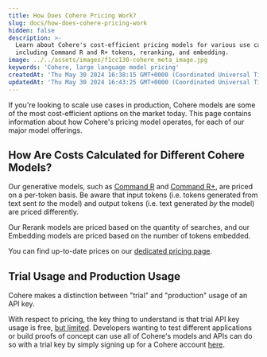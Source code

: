 ```yaml
---
title: How Does Cohere Pricing Work?
slug: docs/how-does-cohere-pricing-work
hidden: false
description: >-
  Learn about Cohere's cost-efficient pricing models for various use cases,
  including Command R and R+ tokens, reranking, and embedding.
image: ../../assets/images/f1cc130-cohere_meta_image.jpg
keywords: 'Cohere, large language model pricing'
createdAt: 'Thu May 30 2024 16:38:15 GMT+0000 (Coordinated Universal Time)'
updatedAt: 'Thu May 30 2024 16:43:25 GMT+0000 (Coordinated Universal Time)'
---
```

If you're looking to scale use cases in production, Cohere models are some of the most cost-efficient options on the market today. This page contains information about how Cohere's pricing model operates, for each of our major model offerings. 

## How Are Costs Calculated for Different Cohere Models?

Our generative models, such as [Command R](/docs/command-r) and [Command R+](/docs/command-r-plus), are priced on a per-token basis. Be aware that input tokens (i.e. tokens generated from text sent _to_ the model) and output tokens (i.e. text generated _by_ the model) are priced differently.

Our Rerank models are priced based on the quantity of searches, and our Embedding models are priced based on the number of tokens embedded. 

You can find up-to-date prices on our [dedicated pricing page](https://cohere.com/pricing).

## Trial Usage and Production Usage

Cohere makes a distinction between "trial" and "production" usage of an API key.  

With respect to pricing, the key thing to understand is that trial API key usage is free, [but limited](/docs/rate-limits). Developers wanting to test different applications or build proofs of concept can use all of Cohere's models and APIs can do so with a trial key by simply signing up for a Cohere account [here](https://dashboard.cohere.com/welcome/register).
